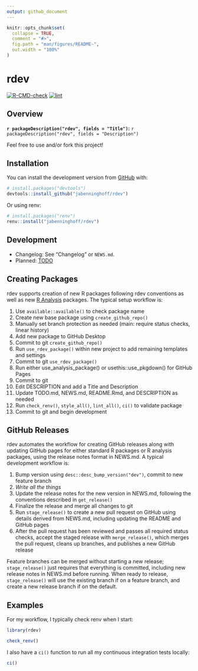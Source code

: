 ```yaml
---
output: github_document
---
```


<!-- README.md is generated from README.Rmd. Please edit that file -->

```r
knitr::opts_chunk$set(
  collapse = TRUE,
  comment = "#>",
  fig.path = "man/figures/README-",
  out.width = "100%"
)
```

# rdev

<!-- badges: start -->
[![R-CMD-check](https://github.com/jabenninghoff/rdev/workflows/R-CMD-check/badge.svg)](https://github.com/jabenninghoff/rdev/actions)
[![lint](https://github.com/jabenninghoff/rdev/workflows/lint/badge.svg)](https://github.com/jabenninghoff/rdev/actions)
<!-- badges: end -->

## Overview

**`r packageDescription("rdev", fields = "Title")`:** `r packageDescription("rdev", fields = "Description")`

Feel free to use and/or fork this project!

## Installation

You can install the development version from [GitHub](https://github.com/) with:

``` r
# install.packages("devtools")
devtools::install_github("jabenninghoff/rdev")
```

Or using renv:

``` r
# install.packages("renv")
renv::install("jabenninghoff/rdev")
```

## Development

- Changelog: See "Changelog" or `NEWS.md`.
- Planned: [TODO](TODO.md)

## Creating Packages

rdev supports creation of new R packages following rdev conventions as well as new [R Analysis](https://jabenninghoff.github.io/rdev/articles/analysis-package-layout.html) packages. The typical setup workflow is:

1. Use `available::available()` to check package name
1. Create new base package using `create_github_repo()`
1. Manually set branch protection as needed (main: require status checks, linear history)
1. Add new package to GitHub Desktop
1. Commit to git `create_github_repo()`
1. Run `use_rdev_package()` within new project to add remaining templates and settings
1. Commit to git `use_rdev_package()`
1. Run either use_analysis_package() or usethis::use_pkgdown() for GitHub Pages
1. Commit to git
1. Edit DESCRIPTION and add a Title and Description
1. Update TODO.md, NEWS.md, README.Rmd, and DESCRIPTION as needed
1. Run `check_renv()`, `style_all()`, `lint_all()`, `ci()` to validate package
1. Commit to git and begin development

## GitHub Releases

rdev automates the workflow for creating GitHub releases along with updating GitHub pages for either standard R packages or R analysis packages, using the release notes format in NEWS.md. A typical development workflow is:

1. Bump version using `desc::desc_bump_version("dev")`, commit to new feature branch
1. *Write all the things*
1. Update the release notes for the new version in NEWS.md, following the conventions described in `get_release()`
1. Finalize the release and merge all changes to git
1. Run `stage_release()` to create a new pull request on GitHub using details derived from NEWS.md, including updating the README and GitHub pages
1. After the pull request has been reviewed and passes all required status checks, accept the staged release with `merge_release()`, which merges the pull request, cleans up branches, and publishes a new GitHub release

Feature branches can be merged without starting a new release; `stage_release()` just requires that everything is committed, including new release notes in NEWS.md before running. When ready to release, `stage_release()` will use the existing branch if on a feature branch, and create a new release branch if on the default.

## Examples

For my workflow, I typically check renv when I start:

```r
library(rdev)

check_renv()
```

I also have a `ci()` function to run all my continuous integration tests locally:

```r
ci()
```
